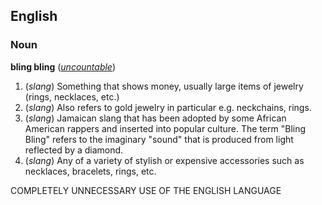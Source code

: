 ==English==

===Noun===
'''bling bling''' (''[[uncountable]]'')
# (''slang'') Something that shows money, usually large items of jewelry (rings, necklaces, etc.)
# (''slang'') Also refers to gold jewelry in particular e.g. neckchains, rings.
# (''slang'') Jamaican slang that has been adopted by some African American rappers and inserted into popular culture.  The term "Bling Bling" refers to the imaginary "sound" that is produced from light reflected by a diamond.
# (''slang'') Any of a variety of stylish or expensive accessories such as necklaces, bracelets, rings, etc.


COMPLETELY UNNECESSARY USE OF THE ENGLISH LANGUAGE